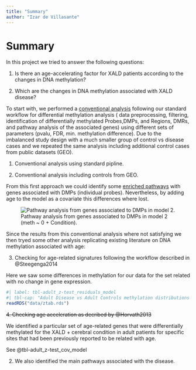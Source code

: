 ```yaml
---
title: "Summary"
author: "Izar de Villasante"
---
```


# Summary

In this project we tried to answer the following questions:

1. Is there an age-accelerating factor for XALD patients according to the changes in DNA methylation?

2. Which are the changes in DNA methylation associated with XALD disease?

To start with, we performed a [conventional analysis]() following our standard workflow for differential methylation analysis ( data preprocessing, filtering, identification of differentially methylated Probes,DMPs, and Regions, DMRs, and pathway analysis of the associated genes) using different sets of parameters (pvalu, FDR, min. methylation difference). Due to the imbalanced study design with a much smaller group of control vs disease cases and we repeated the same analysis including additional control cases from public datasets (GEO). 

1. Conventional analysis using standard pipline.

2. Conventional analysis including controls from GEO.

From this first approach we could identify some [enriched pathways](standard.qmd#sec-pathway) with genes associated with DMPs (individual probes). Nevertheless, by adding age to the model as a covariate this differences where lost.  

![Pathway analysis from genes associated to DMPs in model 2 (meth \~ 0 +
Condition).](data/pathways_m2_camd-cald.png){alt="Pathway analysis from genes associated to DMPs in model 2."}


Since the results from this conventional analysis where not satisfying we then tryed some other analysis replicating existing literature on DNA methylation associated with age:  

3. Checking for age-related signatures following the workflow described in @Steegenga2014

Here we saw some differences in methylation for our data for the set related with no change in gene expression.

```r
#| label: tbl-adult_z-test_residuals_model
#| tbl-cap: "Adult Disease vs Adult Controls methylation distributions significance test."
readRDS("data/ztab.rds")
```


~~4. Checking age acceleration as decribed by @Horvath2013~~


We identified a particular set of age-related genes that were differentially methylated for the XALD + cerebral condition in adult patients for specific sites that had been previously reported to be related with age.

See @tbl-adult_z-test_cov_model


2. We also identified the main pathways associated with the disease.


